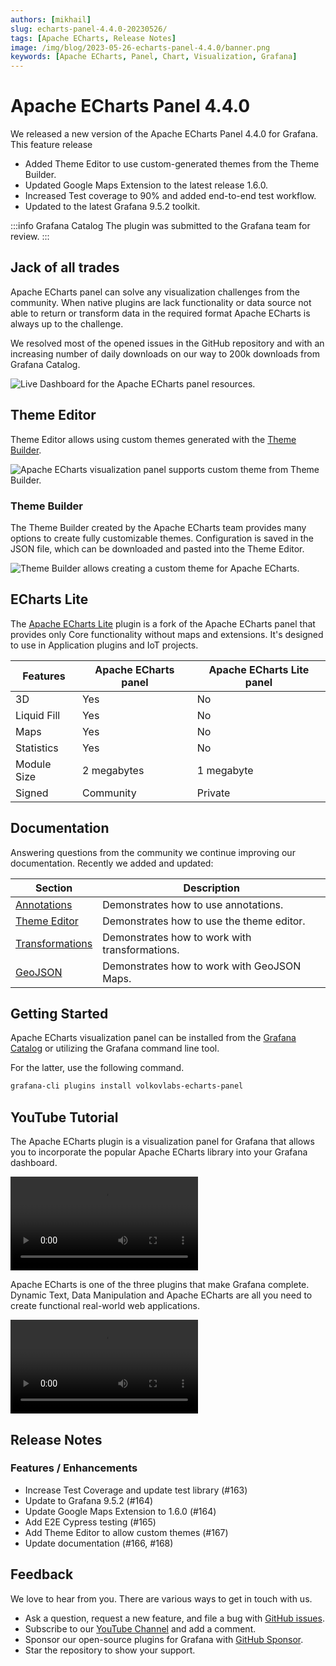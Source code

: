 ```yaml
---
authors: [mikhail]
slug: echarts-panel-4.4.0-20230526/
tags: [Apache ECharts, Release Notes]
image: /img/blog/2023-05-26-echarts-panel-4.4.0/banner.png
keywords: [Apache ECharts, Panel, Chart, Visualization, Grafana]
---
```



# Apache ECharts Panel 4.4.0

We released a new version of the Apache ECharts Panel 4.4.0 for Grafana. This feature release

- Added Theme Editor to use custom-generated themes from the Theme Builder.
- Updated Google Maps Extension to the latest release 1.6.0.
- Increased Test coverage to 90% and added end-to-end test workflow.
- Updated to the latest Grafana 9.5.2 toolkit.

:::info Grafana Catalog
The plugin was submitted to the Grafana team for review.
:::

## Jack of all trades

Apache ECharts panel can solve any visualization challenges from the community. When native plugins are lack functionality or data source not able to return or transform data in the required format Apache ECharts is always up to the challenge.

We resolved most of the opened issues in the GitHub repository and with an increasing number of daily downloads on our way to 200k downloads from Grafana Catalog.

<Image
  title="Live Dashboard for the Apache ECharts panel resources."
  src="/img/blog/2023-05-26-echarts-panel-4.4.0/live.png"
  lazy={false}
/>

## Theme Editor

Theme Editor allows using custom themes generated with the [Theme Builder](https://echarts.apache.org/en/theme-builder.html).

<Image
  title="Apache ECharts visualization panel supports custom theme from Theme Builder."
  src="/img/blog/2023-05-26-echarts-panel-4.4.0/theme.png"
/>

### Theme Builder

The Theme Builder created by the Apache ECharts team provides many options to create fully customizable themes. Configuration is saved in the JSON file, which can be downloaded and pasted into the Theme Editor.

<Image
  title="Theme Builder allows creating a custom theme for Apache ECharts."
  src="/img/blog/2023-05-26-echarts-panel-4.4.0/theme-builder.png"
/>

## ECharts Lite

The [Apache ECharts Lite](/plugins/volkovlabs-echarts-lite) plugin is a fork of the Apache ECharts panel that provides only Core functionality without maps and extensions. It's designed to use in Application plugins and IoT projects.

| Features    | Apache ECharts panel | Apache ECharts Lite panel |
| ----------- | -------------------- | ------------------------- |
| 3D          | Yes                  | No                        |
| Liquid Fill | Yes                  | No                        |
| Maps        | Yes                  | No                        |
| Statistics  | Yes                  | No                        |
| Module Size | 2 megabytes          | 1 megabyte                |
| Signed      | Community            | Private                   |

## Documentation

Answering questions from the community we continue improving our documentation. Recently we added and updated:

| Section                                                              | Description                                    |
| -------------------------------------------------------------------- | ---------------------------------------------- |
| [Annotations](/plugins/volkovlabs-echarts-panel/annotations)         | Demonstrates how to use annotations.           |
| [Theme Editor](/plugins/volkovlabs-echarts-panel/theme)              | Demonstrates how to use the theme editor.      |
| [Transformations](/plugins/volkovlabs-echarts-panel/transformations) | Demonstrates how to work with transformations. |
| [GeoJSON](/plugins/volkovlabs-echarts-panel/maps/geojson)            | Demonstrates how to work with GeoJSON Maps.    |

## Getting Started

Apache ECharts visualization panel can be installed from the [Grafana Catalog](https://grafana.com/grafana/plugins/volkovlabs-echarts-panel/) or utilizing the Grafana command line tool.

For the latter, use the following command.

```bash
grafana-cli plugins install volkovlabs-echarts-panel
```

## YouTube Tutorial

The Apache ECharts plugin is a visualization panel for Grafana that allows you to incorporate the popular Apache ECharts library into your Grafana dashboard.

<Video
  src="https://www.youtube.com/embed/DxqCrBEmrQw"
  title="How to create modern dashboards in Grafana."
/>

Apache ECharts is one of the three plugins that make Grafana complete. Dynamic Text, Data Manipulation and Apache ECharts are all you need to create functional real-world web applications.

<Video
  src="https://www.youtube.com/embed/wPr4gZYzUVA"
  title="Dynamic Text, Data Manipulation and Apache ECharts plugins."
/>

## Release Notes

### Features / Enhancements

- Increase Test Coverage and update test library (#163)
- Update to Grafana 9.5.2 (#164)
- Update Google Maps Extension to 1.6.0 (#164)
- Add E2E Cypress testing (#165)
- Add Theme Editor to allow custom themes (#167)
- Update documentation (#166, #168)

## Feedback

We love to hear from you. There are various ways to get in touch with us.

- Ask a question, request a new feature, and file a bug with [GitHub issues](https://github.com/volkovlabs/volkovlabs-echarts-panel/issues/new/choose).
- Subscribe to our [YouTube Channel](https://www.youtube.com/@volkovlabs) and add a comment.
- Sponsor our open-source plugins for Grafana with [GitHub Sponsor](https://github.com/sponsors/VolkovLabs).
- Star the repository to show your support.
